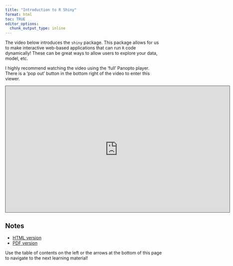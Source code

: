 ```yaml
---
title: "Introduction to R Shiny"
format: html
toc: TRUE
editor_options: 
  chunk_output_type: inline
---
```


The video below introduces the `shiny` package. This package allows for us to make interactive web-based applications that can run `R` code dynamically! These can be great ways to allow users to explore your data, model, etc.

I highly recommend watching the video using the 'full' Panopto player. There is a 'pop out' button in the bottom right of the video to enter this viewer.

```{=html}
<iframe src="https://ncsu.hosted.panopto.com/Panopto/Pages/Embed.aspx?id=2a505a94-83a2-4ade-9ac2-b20600c58c9a&autoplay=false&offerviewer=true&showtitle=true&showbrand=true&captions=false&interactivity=all" height="405" width="720" style="border: 1px solid #464646;" allowfullscreen allow="autoplay" aria-label="Panopto Embedded Video Player" aria-description="33-RShiny-Introduction" ></iframe>
```

## Notes

- <a href = "33-RShiny_Introduction.html" target = "_blank">HTML version</a>
- <a href = "PDFs/33-RShiny_Introduction.pdf" target = "_blank">PDF version</a>

Use the table of contents on the left or the arrows at the bottom of this page to navigate to the next learning material!